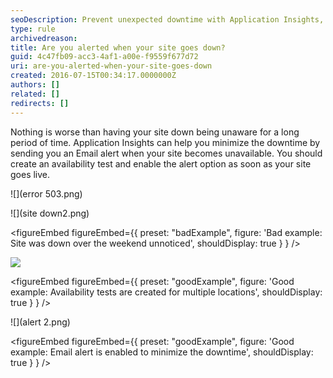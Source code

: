 ```yaml
---
seoDescription: Prevent unexpected downtime with Application Insights, which sends email alerts when your site becomes unavailable.
type: rule
archivedreason:
title: Are you alerted when your site goes down?
guid: 4c47fb09-acc3-4af1-a00e-f9559f677d72
uri: are-you-alerted-when-your-site-goes-down
created: 2016-07-15T00:34:17.0000000Z
authors: []
related: []
redirects: []
---
```


Nothing is worse than having your site down being unaware for a long period of time.
Application Insights can help you minimize the downtime by sending you an Email alert when your site becomes unavailable. You should create an availability test and enable the alert option as soon as your site goes live.

![](error 503.png)

![](site down2.png)

<figureEmbed figureEmbed={{
  preset: "badExample",
  figure: 'Bad example: Site was down over the weekend unnoticed',
  shouldDisplay: true
} } />


![](test.png)

<figureEmbed figureEmbed={{
  preset: "goodExample",
  figure: 'Good example: Availability tests are created for multiple locations',
  shouldDisplay: true
} } />


![](alert 2.png)

<figureEmbed figureEmbed={{
  preset: "goodExample",
  figure: 'Good example: Email alert is enabled to minimize the downtime',
  shouldDisplay: true
} } />
